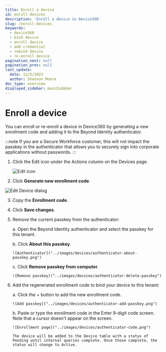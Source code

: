 ```yaml
---
title: Enroll a device
id: enroll-devices
description: 'Enroll a device in Device360'
slug: /enroll-devices
keywords:
  - device360
  - bind device
  - enroll device
  - add credential
  - rebind device
  - re-enroll device
pagination_next: null
pagination_prev: null
last_update:
  date: 12/5/2023
  author: Shannon Moore
doc_type: overview
displayed_sidebar: mainSidebar
---
```

# Enroll a device

You can enroll or re-enroll a device in Device360 by generating a new enrollment code and adding it to the Beyond Identity authenticator. 

:::note 
If you are a Secure Workforce customer, this will not impact the passkey in the authenticator that allows you to securely sign into corporate applications without passwords.
:::

1. Click the Edit icon under the Actions column on the Devices page. 

   ![Edit icon]("../images/devices/icon-edit.png")

2. Click **Generate new enrollment code**.

 ![Edit Device dialog]("../images/devices/edit-device.png")

3. Copy the **Enrollment code**.

4. Click **Save changes**. 

5. Remove the current passkey from the authenticator: 

    a. Open the Beyond Identity authenticator and select the passkey for this tenant.

    b. Click **About this passkey**.
 
       ![Authenticator]("../images/devices/authenticator-about-passkey.png")

    c. Click **Remove passkey from computer**.

       ![Remove passkey]("../images/devices/authenticator-delete-passkey")

6. Add the regenerated enrollment code to bind your device to this tenant: 
 
    a. Click the + button to add the new enrollment code.

       ![Add passkey]("../images/devices/authenticator-add-passkey.png")

    b. Paste or type the enrollment code in the Enter 9-digit code screen. Note that a cursor doesn't appear on the screen. 
 
       ![Enrollment page]("../images/devices/authenticator-code.png")

       The device will be added to the Device table with a status of Pending until internal queries complete. Once those complete, the status will change to Active. 